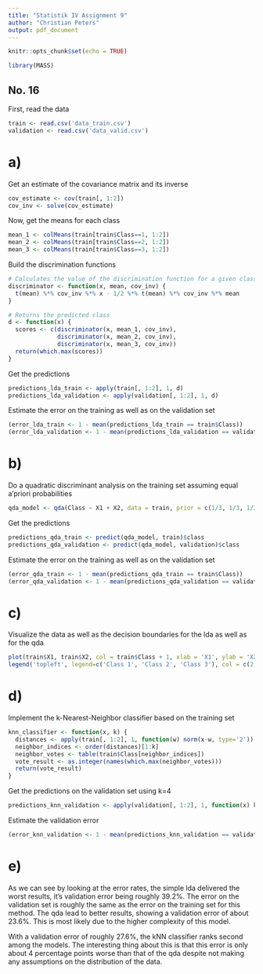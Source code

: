 ```yaml
---
title: "Statistik IV Assignment 9"
author: "Christian Peters"
output: pdf_document
---
```


```r
knitr::opts_chunk$set(echo = TRUE)

library(MASS)
```

## No. 16

First, read the data

```r
train <- read.csv('data_train.csv')
validation <- read.csv('data_valid.csv')
```

# a)

Get an estimate of the covariance matrix and its inverse

```r
cov_estimate <- cov(train[, 1:2])
cov_inv <- solve(cov_estimate)
```

Now, get the means for each class

```r
mean_1 <- colMeans(train[train$Class==1, 1:2])
mean_2 <- colMeans(train[train$Class==2, 1:2])
mean_3 <- colMeans(train[train$Class==3, 1:2])
```

Build the discrimination functions

```r
# Calculates the value of the discrimination function for a given class
discriminator <- function(x, mean, cov_inv) {
  t(mean) %*% cov_inv %*% x - 1/2 %*% t(mean) %*% cov_inv %*% mean
}

# Returns the predicted class
d <- function(x) {
  scores <- c(discriminator(x, mean_1, cov_inv),
              discriminator(x, mean_2, cov_inv),
              discriminator(x, mean_3, cov_inv))
  return(which.max(scores))
}
```

Get the predictions

```r
predictions_lda_train <- apply(train[, 1:2], 1, d)
predictions_lda_validation <- apply(validation[, 1:2], 1, d)
```

Estimate the error on the training as well as on the validation set

```r
(error_lda_train <- 1 - mean(predictions_lda_train == train$Class))
(error_lda_validation <- 1 - mean(predictions_lda_validation == validation$Class))
```

# b)

Do a quadratic discriminant analysis on the training set assuming equal a'priori probabilities

```r
qda_model <- qda(Class ~ X1 + X2, data = train, prior = c(1/3, 1/3, 1/3))
```

Get the predictions

```r
predictions_qda_train <- predict(qda_model, train)$class
predictions_qda_validation <- predict(qda_model, validation)$class
```

Estimate the error on the training as well as on the validation set

```r
(error_qda_train <- 1 - mean(predictions_qda_train == train$Class))
(error_qda_validation <- 1 - mean(predictions_qda_validation == validation$Class))
```

# c)

Visualize the data as well as the decision boundaries for the lda as well as for the qda

```r
plot(train$X1, train$X2, col = train$Class + 1, xlab = 'X1', ylab = 'X2', ylim = c(-4.5, 6.5))
legend('topleft', legend=c('Class 1', 'Class 2', 'Class 3'), col = c(2, 3, 4), pch = 1)
```

# d)

Implement the k-Nearest-Neighbor classifier based on the training set

```r
knn_classifier <- function(x, k) {
  distances <- apply(train[, 1:2], 1, function(w) norm(x-w, type='2'))
  neighbor_indices <- order(distances)[1:k]
  neighbor_votes <- table(train$Class[neighbor_indices])
  vote_result <- as.integer(names(which.max(neighbor_votes)))
  return(vote_result)
}
```

Get the predictions on the validation set using k=4

```r
predictions_knn_validation <- apply(validation[, 1:2], 1, function(x) knn_classifier(x, 4))
```

Estimate the validation error

```r
(error_knn_validation <- 1 - mean(predictions_knn_validation == validation$Class))
```

# e)

As we can see by looking at the error rates, the simple lda delivered the worst results, it's validation error being roughly 39.2%.
The error on the validation set is roughly the same as the error on the training set for this method.
The qda lead to better results, showing a validation error of about 23.6%. This is most likely due to the higher complexity of this model.

With a validation error of roughly 27.6%, the kNN classifier ranks second among the models.
The interesting thing about this is that this error is only about 4 percentage points worse than that of the qda despite not making any assumptions on the distribution of the data.